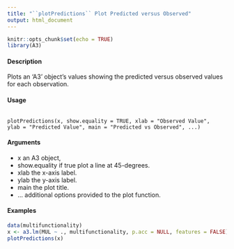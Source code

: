 ```yaml
---
title: "``plotPredictions`` Plot Predicted versus Observed"
output: html_document
---
```


```r
knitr::opts_chunk$set(echo = TRUE)
library(A3)
```



#### Description
Plots an 'A3' object's values showing the predicted versus observed values for each observation.

#### Usage 

<pre><code>
plotPredictions(x, show.equality = TRUE, xlab = "Observed Value",
ylab = "Predicted Value", main = "Predicted vs Observed", ...)
</code></pre>
  
#### Arguments 
* x an A3 object,
* show.equality if true plot a line at 45-degrees.
* xlab the x-axis label.
* ylab the y-axis label.
* main the plot title.
* ... additional options provided to the plot function.

#### Examples 
```r
data(multifunctionality)
x <- a3.lm(MUL ~ ., multifunctionality, p.acc = NULL, features = FALSE)
plotPredictions(x)
```